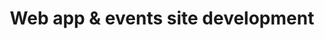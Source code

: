 ---
company: Camel studio
duration: 2 months 
title: Web app & events site development
year: 2025
---